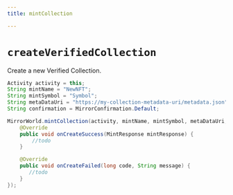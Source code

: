 ```yaml
---
title: mintCollection

---
```


# `createVerifiedCollection`
Create a new Verified Collection.


```java
Activity activity = this;
String mintName = "NewNFT";
String mintSymbol = "Symbol";
String metaDataUri = "https://my-collection-metadata-uri/metadata.json";
String confirmation = MirrorConfirmation.Default;

MirrorWorld.mintCollection(activity, mintName, mintSymbol, metaDataUri, confirmation, new CreateTopCollectionListener() {
    @Override
    public void onCreateSuccess(MintResponse mintResponse) {
        //todo
    }

    @Override
    public void onCreateFailed(long code, String message) {
       //todo
    }
});
```
